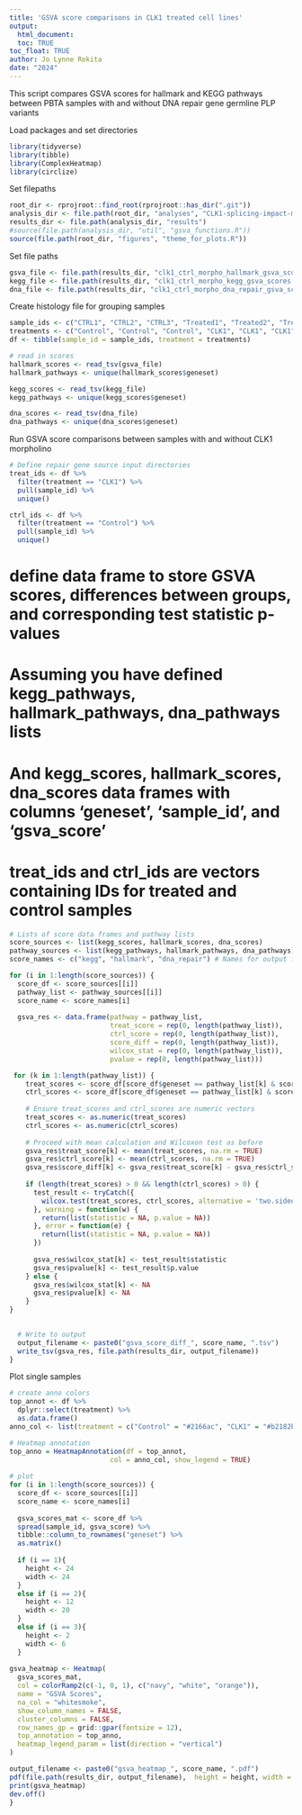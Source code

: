 ```yaml
---
title: 'GSVA score comparisons in CLK1 treated cell lines'
output: 
  html_document:
  toc: TRUE
toc_float: TRUE
author: Jo Lynne Rokita
date: "2024"
---
```


This script compares GSVA scores for hallmark and KEGG pathways between PBTA samples with and without DNA repair gene germline PLP variants

Load packages and set directories

```r
library(tidyverse)
library(tibble)
library(ComplexHeatmap)
library(circlize)
```

Set filepaths
```r
root_dir <- rprojroot::find_root(rprojroot::has_dir(".git"))
analysis_dir <- file.path(root_dir, "analyses", "CLK1-splicing-impact-morpholino")
results_dir <- file.path(analysis_dir, "results")
#source(file.path(analysis_dir, "util", "gsva_functions.R"))
source(file.path(root_dir, "figures", "theme_for_plots.R"))
```

Set file paths

```r
gsva_file <- file.path(results_dir, "clk1_ctrl_morpho_hallmark_gsva_scores.tsv")
kegg_file <- file.path(results_dir, "clk1_ctrl_morpho_kegg_gsva_scores.tsv")
dna_file <- file.path(results_dir, "clk1_ctrl_morpho_dna_repair_gsva_scores.tsv")
```

Create histology file for grouping samples

```r
sample_ids <- c("CTRL1", "CTRL2", "CTRL3", "Treated1", "Treated2", "Treated3")
treatments <- c("Control", "Control", "Control", "CLK1", "CLK1", "CLK1")
df <- tibble(sample_id = sample_ids, treatment = treatments)

# read in scores
hallmark_scores <- read_tsv(gsva_file)
hallmark_pathways <- unique(hallmark_scores$geneset)

kegg_scores <- read_tsv(kegg_file)
kegg_pathways <- unique(kegg_scores$geneset)

dna_scores <- read_tsv(dna_file)
dna_pathways <- unique(dna_scores$geneset)
```

Run GSVA score comparisons between samples with and without CLK1 morpholino

```r
# Define repair gene source input directories 
treat_ids <- df %>%
  filter(treatment == "CLK1") %>%
  pull(sample_id) %>%
  unique()

ctrl_ids <- df %>%
  filter(treatment == "Control") %>%
  pull(sample_id) %>%
  unique()
```

# define data frame to store GSVA scores, differences between groups, and corresponding test statistic p-values 
# Assuming you have defined kegg_pathways, hallmark_pathways, dna_pathways lists
# And kegg_scores, hallmark_scores, dna_scores data frames with columns 'geneset', 'sample_id', and 'gsva_score'
# treat_ids and ctrl_ids are vectors containing IDs for treated and control samples
```r
# Lists of score data frames and pathway lists
score_sources <- list(kegg_scores, hallmark_scores, dna_scores)
pathway_sources <- list(kegg_pathways, hallmark_pathways, dna_pathways)
score_names <- c("kegg", "hallmark", "dna_repair") # Names for output files

for (i in 1:length(score_sources)) {
  score_df <- score_sources[[i]]
  pathway_list <- pathway_sources[[i]]
  score_name <- score_names[i]
  
  gsva_res <- data.frame(pathway = pathway_list,
                         treat_score = rep(0, length(pathway_list)),
                         ctrl_score = rep(0, length(pathway_list)),
                         score_diff = rep(0, length(pathway_list)),
                         wilcox_stat = rep(0, length(pathway_list)),
                         pvalue = rep(0, length(pathway_list)))

 for (k in 1:length(pathway_list)) {
    treat_scores <- score_df[score_df$geneset == pathway_list[k] & score_df$sample_id %in% treat_ids, ]$gsva_score
    ctrl_scores <- score_df[score_df$geneset == pathway_list[k] & score_df$sample_id %in% ctrl_ids, ]$gsva_score
    
    # Ensure treat_scores and ctrl_scores are numeric vectors
    treat_scores <- as.numeric(treat_scores)
    ctrl_scores <- as.numeric(ctrl_scores)
    
    # Proceed with mean calculation and Wilcoxon test as before
    gsva_res$treat_score[k] <- mean(treat_scores, na.rm = TRUE)
    gsva_res$ctrl_score[k] <- mean(ctrl_scores, na.rm = TRUE)
    gsva_res$score_diff[k] <- gsva_res$treat_score[k] - gsva_res$ctrl_score[k]
    
    if (length(treat_scores) > 0 && length(ctrl_scores) > 0) {
      test_result <- tryCatch({
        wilcox.test(treat_scores, ctrl_scores, alternative = 'two.sided')
      }, warning = function(w) {
        return(list(statistic = NA, p.value = NA))
      }, error = function(e) {
        return(list(statistic = NA, p.value = NA))
      })
      
      gsva_res$wilcox_stat[k] <- test_result$statistic
      gsva_res$pvalue[k] <- test_result$p.value
    } else {
      gsva_res$wilcox_stat[k] <- NA
      gsva_res$pvalue[k] <- NA
    }
}

  
  # Write to output
  output_filename <- paste0("gsva_score_diff_", score_name, ".tsv")
  write_tsv(gsva_res, file.path(results_dir, output_filename))
}
```

Plot single samples
```r
# create anno colors
top_annot <- df %>%
  dplyr::select(treatment) %>%
  as.data.frame()
anno_col <- list(treatment = c("Control" = "#2166ac", "CLK1" = "#b2182b"))

# Heatmap annotation
top_anno = HeatmapAnnotation(df = top_annot,
                         col = anno_col, show_legend = TRUE)
 
# plot
for (i in 1:length(score_sources)) {
  score_df <- score_sources[[i]]
  score_name <- score_names[i]
  
  gsva_scores_mat <- score_df %>%
  spread(sample_id, gsva_score) %>%
  tibble::column_to_rownames("geneset") %>%
  as.matrix()
  
  if (i == 1){
    height <- 24
    width <- 24
  }
  else if (i == 2){
    height <- 12
    width <- 20
  }
  else if (i == 3){
    height <- 2
    width <- 6
  }
  
gsva_heatmap <- Heatmap(
  gsva_scores_mat,
  col = colorRamp2(c(-1, 0, 1), c("navy", "white", "orange")),
  name = "GSVA Scores",
  na_col = "whitesmoke",
  show_column_names = FALSE,
  cluster_columns = FALSE,
  row_names_gp = grid::gpar(fontsize = 12),
  top_annotation = top_anno,
  heatmap_legend_param = list(direction = "vertical")
)

output_filename <- paste0("gsva_heatmap_", score_name, ".pdf")
pdf(file.path(results_dir, output_filename),  height = height, width = width)
print(gsva_heatmap)
dev.off()
}

```


